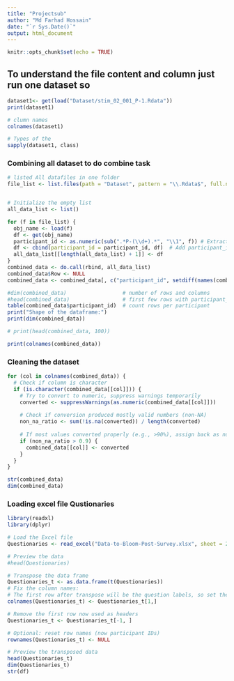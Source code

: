 ```yaml
---
title: "Projectsub"
author: "Md Farhad Hossain"
date: "`r Sys.Date()`"
output: html_document
---
```


```r
knitr::opts_chunk$set(echo = TRUE)
```

## To understand the file content and column just run one dataset so 
```r
dataset1<- get(load("Dataset/stim_02_001_P-1.Rdata"))
print(dataset1)

# clumn names 
colnames(dataset1)            

# Types of the 
sapply(dataset1, class)
```


### Combining all dataset to do combine task 
```r
# listed All datafiles in one folder 
file_list <- list.files(path = "Dataset", pattern = "\\.Rdata$", full.names = TRUE)


# Initialize the empty list 
all_data_list <- list()

for (f in file_list) {
  obj_name <- load(f)
  df <- get(obj_name)
  participant_id <- as.numeric(sub(".*P-(\\d+).*", "\\1", f)) # Extracting the perticipent id from the file
  df <- cbind(participant_id = participant_id, df)  # Add participant_id as first column
  all_data_list[[length(all_data_list) + 1]] <- df
}
combined_data <- do.call(rbind, all_data_list)
combined_data$Row <- NULL
combined_data <- combined_data[, c("participant_id", setdiff(names(combined_data), "participant_id"))]

#dim(combined_data)                  # number of rows and columns
#head(combined_data)                 # first few rows with participant_id
table(combined_data$participant_id)  # count rows per participant
print("Shape of the dataframe:")
print(dim(combined_data))

# print(head(combined_data, 100))

print(colnames(combined_data))

```
### Cleaning the dataset
```r

for (col in colnames(combined_data)) {
  # Check if column is character
  if (is.character(combined_data[[col]])) {
    # Try to convert to numeric, suppress warnings temporarily
    converted <- suppressWarnings(as.numeric(combined_data[[col]]))
    
    # Check if conversion produced mostly valid numbers (non-NA)
    non_na_ratio <- sum(!is.na(converted)) / length(converted)
    
    # If most values converted properly (e.g., >90%), assign back as numeric
    if (non_na_ratio > 0.9) {
      combined_data[[col]] <- converted
    }
  }
}

str(combined_data)
dim(combined_data)
```


### Loading excel file Qustionaries 
```r

library(readxl)
library(dplyr)

# Load the Excel file
Questionaries <- read_excel("Data-to-Bloom-Post-Survey.xlsx", sheet = 2)

# Preview the data
#head(Questionaries)

# Transpose the data frame
Questionaries_t <- as.data.frame(t(Questionaries))
# Fix the column names: 
# The first row after transpose will be the question labels, so set them as column names
colnames(Questionaries_t) <- Questionaries_t[1,]

# Remove the first row now used as headers
Questionaries_t <- Questionaries_t[-1, ]

# Optional: reset row names (now participant IDs)
rownames(Questionaries_t) <- NULL

# Preview the transposed data
head(Questionaries_t)
dim(Questionaries_t)
str(df)

```




